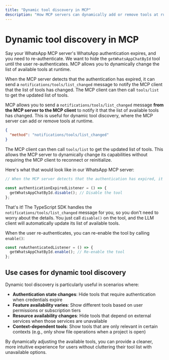 ```yaml
---
title: "Dynamic tool discovery in MCP"
description: "How MCP servers can dynamically add or remove tools at runtime"
---
```


# Dynamic tool discovery in MCP

Say your WhatsApp MCP server's WhatsApp authentication expires, and you need to re-authenticate. We want to hide the `getWhatsAppChatById` tool until the user re-authenticates. MCP allows you to dynamically change the list of available tools at runtime.

When the MCP server detects that the authentication has expired, it can send a `notifications/tools/list_changed` message to notify the MCP client that the list of tools has changed. The MCP client can then call `tools/list` to get the updated list of tools.

MCP allows you to send a `notifications/tools/list_changed` message **from the MCP server to the MCP client** to notify it that the list of available tools has changed. This is useful for dynamic tool discovery, where the MCP server can add or remove tools at runtime.

```json
{
  "method": "notifications/tools/list_changed"
}
```

The MCP client can then call `tools/list` to get the updated list of tools. This allows the MCP server to dynamically change its capabilities without requiring the MCP client to reconnect or reinitialize.

Here's what that would look like in our WhatsApp MCP server:

```typescript
// When the MCP server detects that the authentication has expired, it can send a notification

const authenticationExpiredListener = () => {
  getWhatsAppChatById.disable(); // Disable the tool
};
```

That's it! The TypeScript SDK handles the `notifications/tools/list_changed` message for you, so you don't need to worry about the details. You just call `disable()` on the tool, and the LLM client will automatically update its list of available tools.

When the user re-authenticates, you can re-enable the tool by calling `enable()`:

```typescript
const reAuthenticatedListener = () => {
  getWhatsAppChatById.enable(); // Re-enable the tool
};
```

## Use cases for dynamic tool discovery

Dynamic tool discovery is particularly useful in scenarios where:

- **Authentication state changes**: Hide tools that require authentication when credentials expire
- **Feature availability varies**: Show different tools based on user permissions or subscription tiers
- **Resource availability changes**: Hide tools that depend on external services when those services are unavailable
- **Context-dependent tools**: Show tools that are only relevant in certain contexts (e.g., only show file operations when a project is open)

By dynamically adjusting the available tools, you can provide a cleaner, more intuitive experience for users without cluttering their tool list with unavailable options.
